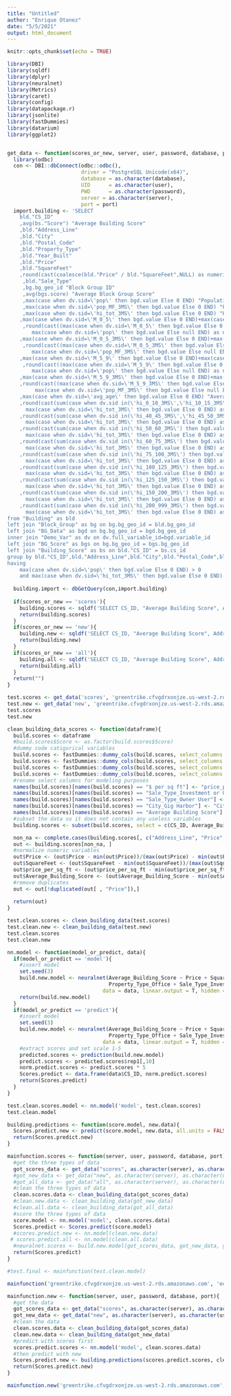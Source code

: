 ```yaml
---
title: "Untitled"
author: "Enrique Otanez"
date: "5/5/2021"
output: html_document
---
```


```r
knitr::opts_chunk$set(echo = TRUE)
```

```r
library(DBI)
library(sqldf)
library(dplyr)
library(neuralnet)
library(Metrics)
library(caret)
library(config)
library(datapackage.r)
library(jsonlite)
library(fastDummies)
library(datarium)
library(ggplot2)


get_data <- function(scores_or_new, server, user, password, database, port){
  library(odbc)
  con <- DBI::dbConnect(odbc::odbc(),
                        driver = "PostgreSQL Unicode(x64)",
                        database = as.character(database),
                        UID      = as.character(user),
                        PWD      = as.character(password),
                        server = as.character(server),
                        port = port)
  import.building <- 'SELECT
    bld."CS_ID"
    ,avg(bs."Score") "Average Building Score"
    ,bld."Address_Line"
    ,bld."City"
    ,bld."Postal_Code"
    ,bld."Property_Type"
    ,bld."Year_Built"
    ,bld."Price"
    ,bld."SquareFeet"
    ,round(cast(coalesce(bld."Price" / bld."SquareFeet",NULL) as numeric),0) "$ per sq ft"
     ,bld."Sale_Type"
     ,bg.bg_geo_id "Block Group ID"
     ,avg(bgs.score) "Average Block Group Score"
     ,max(case when dv.sid=\'pop\' then bgd.value Else 0 END) "Population"
     ,max(case when dv.sid=\'pop_MF_3MS\' then bgd.value Else 0 END) "Population: 3 Miles"
     ,max(case when dv.sid=\'hi_tot_3MS\' then bgd.value Else 0 END) "Households: 3 Miles"
    ,max(case when dv.sid=\'M_0_5\' then bgd.value Else 0 END)+max(case when dv.sid=\'F_0_5\' then bgd.value Else 0 END) "Kids under 5"
     ,round(cast((max(case when dv.sid=\'M_0_5\' then bgd.value Else 0 END)+max(case when dv.sid=\'F_0_5"\' then bgd.value Else 0 END)) /
        max(case when dv.sid=\'pop\' then bgd.value Else null END) as numeric),3) "Percent Kids under 5"
    ,max(case when dv.sid=\'M_0_5_3MS\' then bgd.value Else 0 END)+max(case when dv.sid=\'F_0_5_3MS\' then bgd.value Else 0 END) "Kids under 5: 3 Miles"
     ,round(cast((max(case when dv.sid=\'M_0_5_3MS\' then bgd.value Else 0 END)+max(case when dv.sid=\'F_0_5_3MS\' then bgd.value Else 0 END)) /
        max(case when dv.sid=\'pop_MF_3MS\' then bgd.value Else null END) as numeric),3) "Percent Kids under 5: 3 Miles"
    ,max(case when dv.sid=\'M_5_9\' then bgd.value Else 0 END)+max(case when dv.sid=\'F_5_9\' then bgd.value Else 0 END) "Kids 5 to 9"
     ,round(cast((max(case when dv.sid=\'M_5_9\' then bgd.value Else 0 END)+max(case when dv.sid=\'F_5_9\' then bgd.value Else 0 END)) /
        max(case when dv.sid=\'pop\' then bgd.value Else null END) as numeric),3) "Percent Kids 5 to 9"
    ,max(case when dv.sid=\'M_5_9_3MS\' then bgd.value Else 0 END)+max(case when dv.sid=\'F_5_9_3MS\' then bgd.value Else 0 END) "Kids 5 to 9: 3 Miles"
    ,round(cast((max(case when dv.sid=\'M_5_9_3MS\' then bgd.value Else 0 END)+max(case when dv.sid=\'F_5_9_3MS\' then bgd.value Else 0 END)) /
         max(case when dv.sid=\'pop_MF_3MS\' then bgd.value Else null END) as numeric),3)  "Percent Kids 5 to 9: 3 Miles"
    ,max(case when dv.sid=\'avg_age\' then bgd.value Else 0 END) "Average Age"
    ,round(cast(sum(case when dv.sid in(\'hi_0_10_3MS\',\'hi_10_15_3MS\',\'hi_15_20_3MS\',\'hi_20_25_3MS\',\'hi_25_30_3MS\',\'hi_30_35_3MS\',\'hi_35_40_3MS\') then bgd.value  else 0 END) /
      max(case when dv.sid=\'hi_tot_3MS\' then bgd.value Else 0 END) as numeric),3) "Household income under 40K: 3 Mile"
    ,round(cast(sum(case when dv.sid in(\'hi_40_45_3MS\',\'hi_45_50_3MS\') then bgd.value  else 0 END) /
      max(case when dv.sid=\'hi_tot_3MS\' then bgd.value Else 0 END) as numeric),3) "Household income 40K to 50K: 3 Mile"
    ,round(cast(sum(case when dv.sid in(\'hi_50_60_3MS\') then bgd.value  else 0 END) /
      max(case when dv.sid=\'hi_tot_3MS\' then bgd.value Else 0 END) as numeric),3) "Household income 50K to 60K: 3 Mile"
    ,round(cast(sum(case when dv.sid in(\'hi_60_75_3MS\') then bgd.value  else 0 END) /
      max(case when dv.sid=\'hi_tot_3MS\' then bgd.value Else 0 END) as numeric),3) "Household income 60K to 75K: 3 Mile"
    ,round(cast(sum(case when dv.sid in(\'hi_75_100_3MS\') then bgd.value  else 0 END) /
      max(case when dv.sid=\'hi_tot_3MS\' then bgd.value Else 0 END) as numeric),3) "Household income 75K to 100K: 3 Mile"
    ,round(cast(sum(case when dv.sid in(\'hi_100_125_3MS\') then bgd.value  else 0 END) /
      max(case when dv.sid=\'hi_tot_3MS\' then bgd.value Else 0 END) as numeric),3) "Household income 100K to 125K: 3 Mile"
    ,round(cast(sum(case when dv.sid in(\'hi_125_150_3MS\') then bgd.value  else 0 END) /
      max(case when dv.sid=\'hi_tot_3MS\' then bgd.value Else 0 END) as numeric),3) "Household income 125K to 150K: 3 Mile"
    ,round(cast(sum(case when dv.sid in(\'hi_150_200_3MS\') then bgd.value  else 0 END) /
      max(case when dv.sid=\'hi_tot_3MS\' then bgd.value Else 0 END) as numeric),3) "Household income 150K to 200K: 3 Mile"
    ,round(cast(sum(case when dv.sid in(\'hi_200_999_3MS\') then bgd.value  else 0 END) /
      max(case when dv.sid=\'hi_tot_3MS\' then bgd.value Else 0 END) as numeric),3) "Household income 200K+: 3 Mile"
from "Building" as bld
left join "Block_Group" as bg on bg.bg_geo_id = bld.bg_geo_id
left join "BG_Data" as bgd on bg.bg_geo_id = bgd.bg_geo_id
inner join "Demo_Var" as dv on dv.full_variable_id=bgd.variable_id
left join "BG_Score" as bgs on bg.bg_geo_id = bgs.bg_geo_id
left join "Building_Score" as bs on bld."CS_ID" = bs.cs_id
group by bld."CS_ID",bld."Address_Line",bld."City",bld."Postal_Code",bld."Property_Type",bld."Price",bld."Year_Built",bld."SquareFeet",bld."Sale_Type",bg.bg_geo_id
having
    max(case when dv.sid=\'pop\' then bgd.value Else 0 END) > 0
    and max(case when dv.sid=\'hi_tot_3MS\' then bgd.value Else 0 END) > 0;'
  
  building.import <- dbGetQuery(con,import.building)
  
  if(scores_or_new == 'scores'){
    building.scores <- sqldf('SELECT CS_ID, "Average Building Score", Address_Line, City, Postal_Code, Property_Type, Year_Built, Price, SquareFeet, "$ per sq ft", Sale_Type FROM "building.import" WHERE "Average Building Score" IS NOT NULL')
    return(building.scores)
  }
  if(scores_or_new == 'new'){
    building.new <- sqldf('SELECT CS_ID, "Average Building Score", Address_Line, City, Postal_Code, Property_Type, Year_Built, Price, SquareFeet, "$ per sq ft", Sale_Type FROM "building.import" WHERE "Average Building Score" IS NULL') 
    return(building.new)
  }
  if(scores_or_new == 'all'){
    building.all <- sqldf('SELECT CS_ID, "Average Building Score", Address_Line, City, Postal_Code, Property_Type, Year_Built, Price, SquareFeet, "$ per sq ft", Sale_Type FROM "building.import"') 
    return(building.all)
  }
  return("")
}

test.scores <- get_data('scores', 'greentrike.cfvgdrxonjze.us-west-2.rds.amazonaws.com', 'eotanez', 's4I8$cPPRX5x', 'TEST', 5432)
test.new <- get_data('new', 'greentrike.cfvgdrxonjze.us-west-2.rds.amazonaws.com', 'eotanez', 's4I8$cPPRX5x', 'TEST', 5432)
test.scores
test.new
```

```r
clean_building_data_scores <- function(dataframe){
  build.scores <- dataframe
  #build.scores$Score <- as.factor(build.scores$Score)
  #dummy code catigorical variables
  build.scores <- fastDummies::dummy_cols(build.scores, select_columns = "City")
  build.scores <- fastDummies::dummy_cols(build.scores, select_columns = "Postal_Code")
  build.scores <- fastDummies::dummy_cols(build.scores, select_columns = "Property_Type")
  build.scores <- fastDummies::dummy_cols(build.scores, select_columns = "Sale_Type")
  #rename select columns for modeling purposes
  names(build.scores)[names(build.scores) == "$ per sq ft"] <- "price_per_sq_ft"
  names(build.scores)[names(build.scores) == "Sale_Type_Investment or Owner User"] <- "Sale_Type_Investment_or_Owner_User"
  names(build.scores)[names(build.scores) == "Sale_Type_Owner User"] <- "Sale_Type_Owner_User"
  names(build.scores)[names(build.scores) == "City_Gig Harbor"] <- "City_Gig_Harbor"
  names(build.scores)[names(build.scores) == "Average Building Score"] <- "Average_Building_Score"
  #subset the data so it does not contain any useless variables
  building.scores <- subset(build.scores, select = c(CS_ID, Average_Building_Score, Address_Line, Price, SquareFeet, price_per_sq_ft, City_Fife, City_Gig_Harbor,   City_Lakewood, City_Puyallup, City_Spanaway, City_Tacoma, Property_Type_Flex, Property_Type_Industrial, Property_Type_Office, Property_Type_Retail,               Sale_Type_Investment, Sale_Type_Investment_or_Owner_User, Sale_Type_Owner_User, Sale_Type_OwnerUser))

  non_na <- complete.cases(building.scores[, c("Address_Line", "Price", "SquareFeet", "price_per_sq_ft", "City_Fife", "City_Gig_Harbor", "City_Lakewood",           "City_Puyallup", "City_Spanaway", "City_Tacoma", "Property_Type_Flex", "Property_Type_Industrial", "Property_Type_Office",                                        "Property_Type_Retail", "Sale_Type_Investment", "Sale_Type_Investment_or_Owner_User", "Sale_Type_Owner_User", "Sale_Type_OwnerUser")])
  out <- building.scores[non_na, ]
  #normalize numeric variables
  out$Price <- (out$Price - min(out$Price))/(max(out$Price) - min(out$Price))
  out$SquareFeet <- (out$SquareFeet - min(out$SquareFeet))/(max(out$SquareFeet) - min(out$SquareFeet))
  out$price_per_sq_ft <- (out$price_per_sq_ft - min(out$price_per_sq_ft))/(max(out$price_per_sq_ft) - min(out$price_per_sq_ft))
  out$Average_Building_Score <- (out$Average_Building_Score - min(out$Average_Building_Score                                                                        ))/(max(out$Average_Building_Score) - min(out$Average_Building_Score))
  #remove duplicates
  out <- out[!duplicated(out[ , "Price"]),]
  
  return(out)
}

test.clean.scores <- clean_building_data(test.scores)
test.clean.new <- clean_building_data(test.new)
test.clean.scores
test.clean.new
```


```r
nn.model <- function(model_or_predict, data){
  if(model_or_predict == 'model'){
    #insert model
    set.seed(3)
    build.new.model <- neuralnet(Average_Building_Score ~ Price + SquareFeet + City_Tacoma + City_Puyallup + Property_Type_Industrial + 
                                 Property_Type_Office + Sale_Type_Investment + Sale_Type_Investment_or_Owner_User + Sale_Type_Owner_User, 
                               data = data, linear.output = T, hidden = c(5,1), act.fct = "logistic")
    return(build.new.model)
  }
  if(model_or_predict == 'predict'){
    #insert model
    set.seed(3)
    build.new.model <- neuralnet(Average_Building_Score ~ Price + SquareFeet + City_Tacoma + City_Puyallup + Property_Type_Industrial + 
                                 Property_Type_Office + Sale_Type_Investment + Sale_Type_Investment_or_Owner_User + Sale_Type_Owner_User, 
                               data = data, linear.output = T, hidden = c(5,1), act.fct = "logistic")
    #extract scores and set scale 1-5
    predicted.scores <- prediction(build.new.model)
    predict.scores <- predicted.scores$rep1[,10]
    norm.predict.scores <- predict.scores * 5
    Scores.predict <- data.frame(data$CS_ID, norm.predict.scores)
    return(Scores.predict)
  }
}

test.clean.scores.model <- nn.model('model', test.clean.scores)
test.clean.model
```

```r

building.predictions <- function(score.model, new.data){
  Scores.predict.new <- predict(score.model, new.data, all.units = FALSE)
  return(Scores.predict.new)
}
```

```r
mainfunction.scores <- function(server, user, password, database, port){
  #get the three types of data
  got_scores_data <- get_data("scores", as.character(server), as.character(user), as.character(password), as.character(database), port)
  #got_new_data <- get_data("new", as.character(server), as.character(user), as.character(password), as.character(database), port)
  #got_all_data <- get_data("all", as.character(server), as.character(user), as.character(password), as.character(database), port)
  #clean the three types of data
  clean.scores.data <- clean_building_data(got_scores_data)
  #clean.new.data <- clean_building_data(got_new_data)
  #clean.all.data <- clean_building_data(got_all_data)
  #score the three types of data
  score.model <- nn.model('model', clean.scores.data)
  Scores.predict <- Scores.predict(score.model)
  #scores.predict.new <- nn.model(clean.new.data)
 # scores.predict.all <- nn.model(clean.all.data)
  #neuralnet.scores <- build.new.model(got_scores_data, got_new_data, got_all_data)
  return(Scores.predict)
}

#test.final <- mainfunction(test.clean.model)

mainfunction('greentrike.cfvgdrxonjze.us-west-2.rds.amazonaws.com', 'eotanez', 's4I8$cPPRX5x', 'TEST', 5432)
```

```r
mainfunction.new <- function(server, user, password, database, port){
  #get the data
  got_scores_data <- get_data("scores", as.character(server), as.character(user), as.character(password), as.character(database), port)
  got_new_data <- get_data("new", as.character(server), as.character(user), as.character(password), as.character(database), port)
  #clean the data
  clean.scores.data <- clean_building_data(got_scores_data)
  clean.new.data <- clean_building_data(got_new_data)
  #predict with scores first
  scores.predict.scores <- nn.model('model', clean.scores.data)
  #then predict with new
  Scores.predict.new <- building.predictions(scores.predict.scores, clean.new.data)
  return(Scores.predict.new)
}

mainfunction.new('greentrike.cfvgdrxonjze.us-west-2.rds.amazonaws.com', 'eotanez', 's4I8$cPPRX5x', 'TEST', 5432)
```

